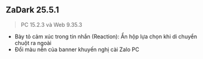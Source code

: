 
## ZaDark 25.5.1

> PC 15.2.3 và Web 9.35.3

- Bày tỏ cảm xúc trong tin nhắn (Reaction): Ẩn hộp lựa chọn khi di chuyển chuột ra ngoài
- Đổi màu nền của banner khuyến nghị cài Zalo PC
